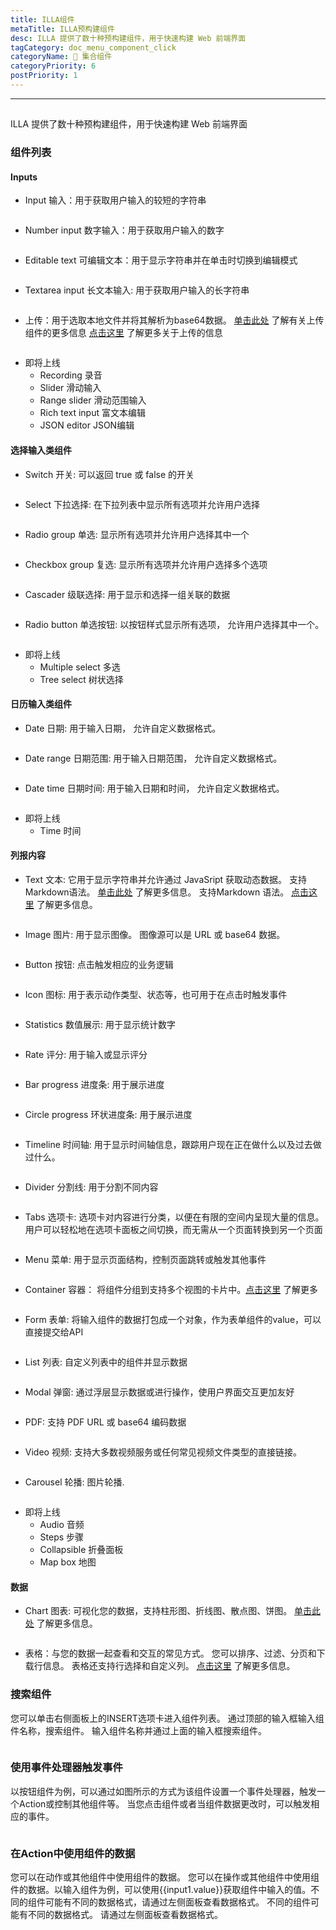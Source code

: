 ```yaml
---
title: ILLA组件
metaTitle: ILLA预构建组件
desc: ILLA 提供了数十种预构建组件，用于快速构建 Web 前端界面
tagCategory: doc_menu_component_click
categoryName: 🧬 集合组件
categoryPriority: 6
postPriority: 1
---
```


* * *

## <h2 hidden>ILLA组件</h2>

ILLA 提供了数十种预构建组件，用于快速构建 Web 前端界面

### 组件列表

#### Inputs

-   Input 输入：用于获取用户输入的较短的字符串

<img
  src='https://cdn.illacloud.com/official-website/img/docs/assemble/illa_components.png'
  alt=""
/>

-   Number input 数字输入：用于获取用户输入的数字

<img
  src='https://cdn.illacloud.com/official-website/img/docs/assemble/illa_components(1).png'
  alt=""
/>

-   Editable text 可编辑文本：用于显示字符串并在单击时切换到编辑模式

<img
  src='https://cdn.illacloud.com/official-website/img/docs/assemble/illa_components(2).png'
  alt=""
/>

-   Textarea input 长文本输入: 用于获取用户输入的长字符串

<img
  src='https://cdn.illacloud.com/official-website/img/docs/assemble/illa_components(3).png'
  alt=""
/>

-   上传：用于选取本地文件并将其解析为base64数据。 [单击此处]([https://www.illacloud.com/en-US/docs/upload](https://www.illacloud.com/en-US/docs/upload)) 了解有关上传组件的更多信息 [点击这里](https://www.illacloud.com/en-US/docs/upload](https://www.illacloud.com/en-US/docs/upload)) 了解更多关于上传的信息

<img
  src='https://cdn.illacloud.com/official-website/img/docs/assemble/illa_components(4).png'
  alt=""
/>

-   即将上线
    -   Recording 录音
    -   Slider 滑动输入
    -   Range slider 滑动范围输入
    -   Rich text input 富文本编辑
    -   JSON editor JSON编辑

#### 选择输入类组件

-   Switch 开关: 可以返回 true 或 false 的开关

<img
  src='https://cdn.illacloud.com/official-website/img/docs/assemble/illa_components(5).png'
  alt=""
/>

-   Select 下拉选择: 在下拉列表中显示所有选项并允许用户选择

<img
  src='https://cdn.illacloud.com/official-website/img/docs/assemble/illa_components(6).png'
  alt=""
/>

-   Radio group 单选: 显示所有选项并允许用户选择其中一个

<img
  src='https://cdn.illacloud.com/official-website/img/docs/assemble/illa_components(7).png'
  alt=""
/>

-   Checkbox group 复选: 显示所有选项并允许用户选择多个选项

<img
  src='https://cdn.illacloud.com/official-website/img/docs/assemble/illa_components(8).png'
  alt=""
/>

-   Cascader 级联选择: 用于显示和选择一组关联的数据

<img
  src='https://cdn.illacloud.com/official-website/img/docs/assemble/illa_components(9).png'
  alt=""
/>

-   Radio button 单选按钮: 以按钮样式显示所有选项， 允许用户选择其中一个。

<img
  src='https://cdn.illacloud.com/official-website/img/docs/assemble/illa_components(10).png'
  alt=""
/>

-   即将上线
    -   Multiple select 多选
    -   Tree select 树状选择

#### 日历输入类组件

-   Date 日期: 用于输入日期， 允许自定义数据格式。

<img
  src='https://cdn.illacloud.com/official-website/img/docs/assemble/illa_components(11).png'
  alt=""
/>

-   Date range 日期范围: 用于输入日期范围， 允许自定义数据格式。

<img
  src='https://cdn.illacloud.com/official-website/img/docs/assemble/illa_components(12).png'
  alt=""
/>

-   Date time 日期时间: 用于输入日期和时间， 允许自定义数据格式。

<img
  src='https://cdn.illacloud.com/official-website/img/docs/assemble/illa_components(13).png'
  alt=""
/>

-   即将上线
    -   Time 时间

#### 列报内容

-   Text 文本: 它用于显示字符串并允许通过 JavaSript 获取动态数据。 支持Markdown语法。 [单击此处]([https://www.illacloud.com/en-US/docs/text](https://www.illacloud.com/en-US/docs/text)) 了解更多信息。 支持Markdown 语法。 [点击这里](https://www.illacloud.com/en-US/docs/text](https://www.illacloud.com/en-US/docs/text)) 了解更多信息。

<img
  src='https://cdn.illacloud.com/official-website/img/docs/assemble/illa_components(14).png'
  alt=""
/>

-   Image 图片: 用于显示图像。 图像源可以是 URL 或 base64 数据。

<img
  src='https://cdn.illacloud.com/official-website/img/docs/assemble/illa_components(15).png'
  alt=""
/>

-   Button 按钮: 点击触发相应的业务逻辑

<img
  src='https://cdn.illacloud.com/official-website/img/docs/assemble/illa_components(16).png'
  alt=""
/>

-   Icon 图标: 用于表示动作类型、状态等，也可用于在点击时触发事件

<img
  src='https://cdn.illacloud.com/official-website/img/docs/assemble/illa_components(17).png'
  alt=""
/>

-   Statistics 数值展示: 用于显示统计数字

<img
  src='https://cdn.illacloud.com/official-website/img/docs/assemble/illa_components(18).png'
  alt=""
/>

-   Rate 评分: 用于输入或显示评分

<img
  src='https://cdn.illacloud.com/official-website/img/docs/assemble/illa_components(19).png'
  alt=""
/>

-   Bar progress 进度条: 用于展示进度

<img
  src='https://cdn.illacloud.com/official-website/img/docs/assemble/illa_components(20).png'
  alt=""
/>

-   Circle progress 环状进度条: 用于展示进度

<img
  src='https://cdn.illacloud.com/official-website/img/docs/assemble/illa_components(21).png'
  alt=""
/>

-   Timeline 时间轴: 用于显示时间轴信息，跟踪用户现在正在做什么以及过去做过什么。

<img
  src='https://cdn.illacloud.com/official-website/img/docs/assemble/illa_components(22).png'
  alt=""
/>

-   Divider 分割线: 用于分割不同内容

<img
  src='https://cdn.illacloud.com/official-website/img/docs/assemble/illa_components(23).png'
  alt=""
/>

-   Tabs 选项卡: 选项卡对内容进行分类，以便在有限的空间内呈现大量的信息。  用户可以轻松地在选项卡面板之间切换，而无需从一个页面转换到另一个页面

<img
  src='https://cdn.illacloud.com/official-website/img/docs/assemble/illa_components(24).png'
  alt=""
/>

-   Menu 菜单: 用于显示页面结构，控制页面跳转或触发其他事件

<img
  src='https://cdn.illacloud.com/official-website/img/docs/assemble/illa_components(25).png'
  alt=""
/>

-   Container 容器： 将组件分组到支持多个视图的卡片中。[点击这里]([https://www.illacloud.com/en-US/docs/container](https://www.illacloud.com/en-US/docs/container)) 了解更多

<img
  src='https://cdn.illacloud.com/official-website/img/docs/assemble/illa_components(26).png'
  alt=""
/>

-   Form 表单: 将输入组件的数据打包成一个对象，作为表单组件的value，可以直接提交给API

<img
  src='https://cdn.illacloud.com/official-website/img/docs/assemble/illa_components(27).png'
  alt=""
/>

-   List 列表: 自定义列表中的组件并显示数据

<img
  src='https://cdn.illacloud.com/official-website/img/docs/assemble/illa_components(28).png'
  alt=""
/>

-   Modal 弹窗: 通过浮层显示数据或进行操作，使用户界面交互更加友好

<img
  src='https://cdn.illacloud.com/official-website/img/docs/assemble/illa_components(29).png'
  alt=""
/>

-   PDF: 支持 PDF URL 或 base64 编码数据

<img
  src='https://cdn.illacloud.com/official-website/img/docs/assemble/illa_components(30).png'
  alt=""
/>

-   Video 视频: 支持大多数视频服务或任何常见视频文件类型的直接链接。

<img
  src='https://cdn.illacloud.com/official-website/img/docs/assemble/illa_components(31).png'
  alt=""
/>

-   Carousel 轮播: 图片轮播.

<img
  src='https://cdn.illacloud.com/official-website/img/docs/assemble/illa_components(32).png'
  alt=""
/>

-   即将上线
    -   Audio 音频
    -   Steps 步骤
    -   Collapsible 折叠面板
    -   Map box 地图

#### 数据

-   Chart 图表: 可视化您的数据，支持柱形图、折线图、散点图、饼图。  [单击此处]([https://www.illacloud.com/en-US/docs/chart](https://www.illacloud.com/en-US/docs/chart)) 了解更多信息。

<img
  src='https://cdn.illacloud.com/official-website/img/docs/assemble/illa_components(33).png'
  alt=""
/>

-   表格：与您的数据一起查看和交互的常见方式。 您可以排序、过滤、分页和下载行信息。 表格还支持行选择和自定义列。 [点击这里]([https://www.illacloud.com/en-US/docs/table](https://www.illacloud.com/en-US/docs/table)) 了解更多信息。

### 搜索组件

您可以单击右侧面板上的INSERT选项卡进入组件列表。 通过顶部的输入框输入组件名称，搜索组件。 输入组件名称并通过上面的输入框搜索组件。

<img
  src='https://cdn.illacloud.com/official-website/img/docs/assemble/illa_components(34).png'
  alt=""
/>

### 使用事件处理器触发事件

以按钮组件为例，可以通过如图所示的方式为该组件设置一个事件处理器，触发一个Action或控制其他组件等。 当您点击组件或者当组件数据更改时，可以触发相应的事件。

<img
  src='https://cdn.illacloud.com/official-website/img/docs/assemble/illa_components(35).png'
  alt=""
/>

### 在Action中使用组件的数据

您可以在动作或其他组件中使用组件的数据。 您可以在操作或其他组件中使用组件的数据。以输入组件为例，可以使用{{input1.value}}获取组件中输入的值。不同的组件可能有不同的数据格式，请通过左侧面板查看数据格式。 不同的组件可能有不同的数据格式。 请通过左侧面板查看数据格式。

<img
  src='https://cdn.illacloud.com/official-website/img/docs/assemble/illa_components(36).png'
  alt=""
/>
